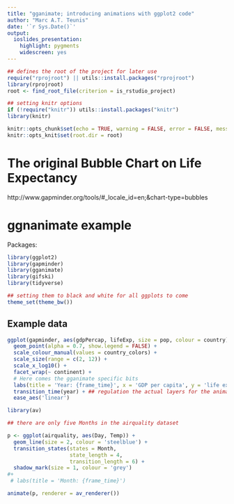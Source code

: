 ```yaml
---
title: "gganimate; introducing animations with ggplot2 code"
author: "Marc A.T. Teunis"
date: '`r Sys.Date()`'
output:
  ioslides_presentation: 
    highlight: pygments
    widescreen: yes
---
```


```r
## defines the root of the project for later use
require("rprojroot") || utils::install.packages("rprojroot")
library(rprojroot)
root <- find_root_file(criterion = is_rstudio_project)
```

```r
## setting knitr options
if (!require("knitr")) utils::install.packages("knitr")
library(knitr)

knitr::opts_chunk$set(echo = TRUE, warning = FALSE, error = FALSE, message = FALSE, fig.width = 3, fig.height = 3)
knitr::opts_knit$set(root.dir = root)
```

# The original Bubble Chart on Life Expectancy
http://www.gapminder.org/tools/#_locale_id=en;&chart-type=bubbles

# ggnanimate example

Packages:
```r
library(ggplot2)
library(gapminder)
library(gganimate)
library(gifski)
library(tidyverse)

## setting them to black and white for all ggplots to come
theme_set(theme_bw())
```

## Example data
```r

ggplot(gapminder, aes(gdpPercap, lifeExp, size = pop, colour = country)) +
  geom_point(alpha = 0.7, show.legend = FALSE) +
  scale_colour_manual(values = country_colors) +
  scale_size(range = c(2, 12)) +
  scale_x_log10() +
  facet_wrap(~ continent) +
  # Here comes the gganimate specific bits
  labs(title = 'Year: {frame_time}', x = 'GDP per capita', y = 'life expectancy') +
  transition_time(year) + ## regulation the actual layers for the animation
  ease_aes('linear')
```

```r
library(av)

## there are only five Months in the airquality dataset

p <- ggplot(airquality, aes(Day, Temp)) + 
  geom_line(size = 2, colour = 'steelblue') + 
  transition_states(states = Month, 
                    state_length = 4, 
                    transition_length = 6) + 
  shadow_mark(size = 1, colour = 'grey') 
#+
 # labs(title = 'Month: {frame_time}')

animate(p, renderer = av_renderer())
```


